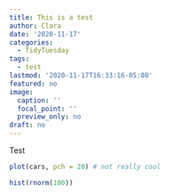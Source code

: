 ```yaml
---
title: This is a test
author: Clara
date: '2020-11-17'
categories:
  - TidyTuesday
tags:
  - test
lastmod: '2020-11-17T16:33:16-05:00'
featured: no
image:
  caption: ''
  focal_point: ''
  preview_only: no
draft: no
---
```


Test
```r
plot(cars, pch = 20) # not really cool
```

```r
hist(rnorm(100))
```
